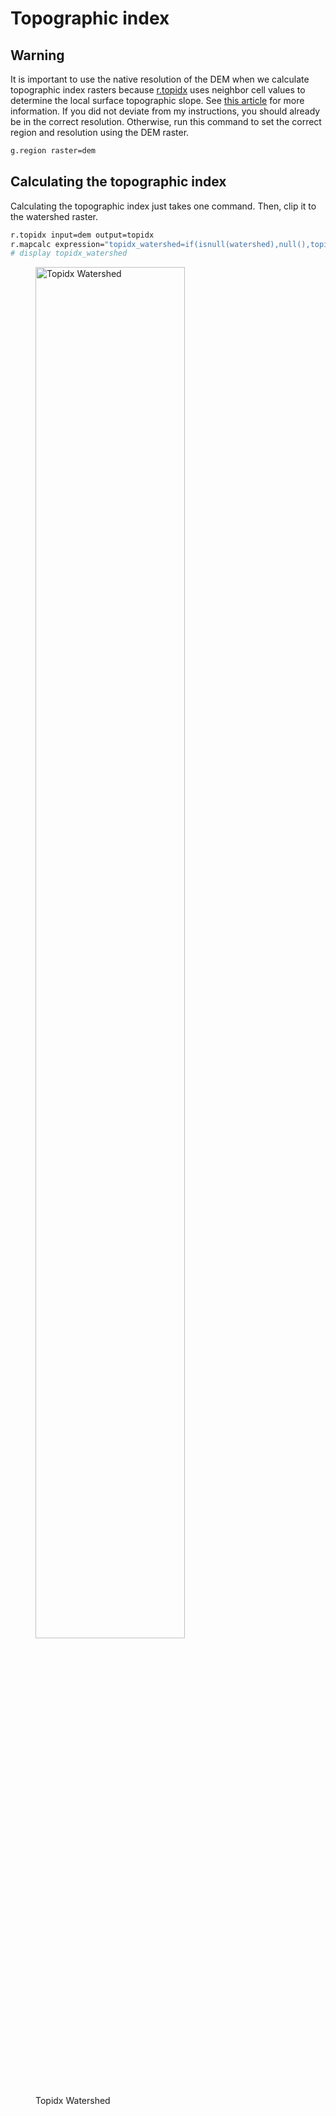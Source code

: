 # Topographic index

## Warning

It is important to use the native resolution of the DEM when we calculate topographic index rasters because [r.topidx](https://grass.osgeo.org/grass-stable/manuals/r.topidx.html) uses neighbor cell values to determine the local surface topographic slope. See [this article](https://idea.isnew.info/r.topidx.html) for more information. If you did not deviate from my instructions, you should already be in the correct resolution. Otherwise, run this command to set the correct region and resolution using the DEM raster.

```bash
g.region raster=dem
```

## Calculating the topographic index

Calculating the topographic index just takes one command. Then, clip it to the watershed raster.

```bash
r.topidx input=dem output=topidx
r.mapcalc expression="topidx_watershed=if(isnull(watershed),null(),topidx)"
# display topidx_watershed
```

![Topidx Watershed](images/topidx-watershed.png){.align-center width=75%}